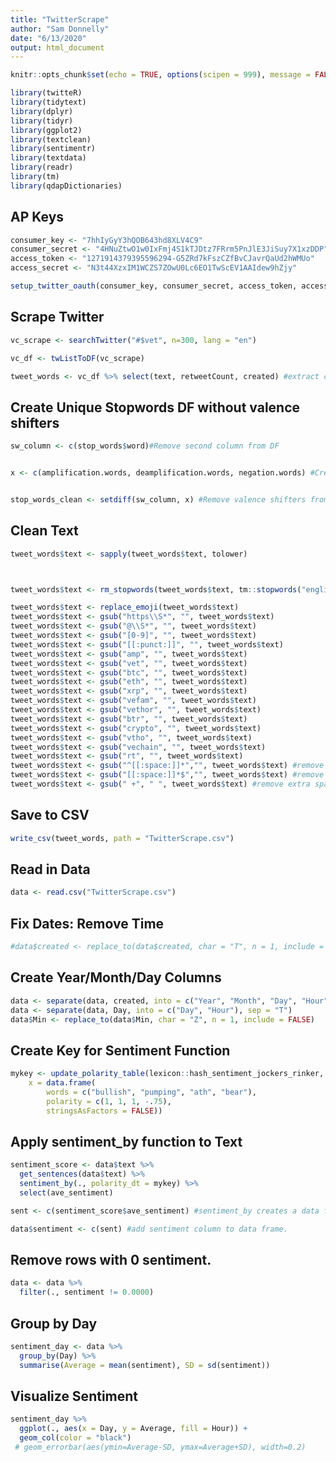 ---
title: "TwitterScrape"
author: "Sam Donnelly"
date: "6/13/2020"
output: html_document
---

```{r setup, include=FALSE}
knitr::opts_chunk$set(echo = TRUE, options(scipen = 999), message = FALSE, warning = FALSE)
```

```{r}
library(twitteR)
library(tidytext)
library(dplyr)
library(tidyr)
library(ggplot2)
library(textclean)
library(sentimentr)
library(textdata)
library(readr)
library(tm)
library(qdapDictionaries)
```

## AP Keys
```{r}
consumer_key <- "7hhIyGyY3hQOB643hd8XLV4C9"
consumer_secret <- "4HNuZtwO1w0IxFmj4S1kTJDtz7FRrm5PnJlE3JiSuy7X1xzDDP"
access_token <- "1271914379395596294-G5ZRd7kFszCZfBvCJavrQaUd2hWMUo"
access_secret <- "N3t44XzxIM1WCZS7ZOwU0Lc6EO1TwScEV1AAIdew9hZjy"

setup_twitter_oauth(consumer_key, consumer_secret, access_token, access_secret)
```

## Scrape Twitter
```{r}
vc_scrape <- searchTwitter("#$vet", n=300, lang = "en")

vc_df <- twListToDF(vc_scrape)

tweet_words <- vc_df %>% select(text, retweetCount, created) #extract columns of interest
```

## Create Unique Stopwords DF without valence shifters
```{r}
sw_column <- c(stop_words$word)#Remove second column from DF


x <- c(amplification.words, deamplification.words, negation.words) #Create vector of valence shifters


stop_words_clean <- setdiff(sw_column, x) #Remove valence shifters from stop words vector.

```

## Clean Text
```{r}
tweet_words$text <- sapply(tweet_words$text, tolower)



tweet_words$text <- rm_stopwords(tweet_words$text, tm::stopwords("english"))

tweet_words$text <- replace_emoji(tweet_words$text)
tweet_words$text <- gsub("https\\S*", "", tweet_words$text)
tweet_words$text <- gsub("@\\S*", "", tweet_words$text)
tweet_words$text <- gsub("[0-9]", "", tweet_words$text)
tweet_words$text <- gsub("[[:punct:]]", "", tweet_words$text)
tweet_words$text <- gsub("amp", "", tweet_words$text)
tweet_words$text <- gsub("vet", "", tweet_words$text)
tweet_words$text <- gsub("btc", "", tweet_words$text)
tweet_words$text <- gsub("eth", "", tweet_words$text)
tweet_words$text <- gsub("xrp", "", tweet_words$text)
tweet_words$text <- gsub("vefam", "", tweet_words$text)
tweet_words$text <- gsub("vethor", "", tweet_words$text)
tweet_words$text <- gsub("btr", "", tweet_words$text)
tweet_words$text <- gsub("crypto", "", tweet_words$text)
tweet_words$text <- gsub("vtho", "", tweet_words$text)
tweet_words$text <- gsub("vechain", "", tweet_words$text)
tweet_words$text <- gsub("rt", "", tweet_words$text)
tweet_words$text <- gsub("^[[:space:]]*","", tweet_words$text) #remove leading spaces
tweet_words$text <- gsub("[[:space:]]*$","", tweet_words$text) #remove trailing spaces
tweet_words$text <- gsub(" +", " ", tweet_words$text) #remove extra spaces

```

## Save to CSV
```{r}
write_csv(tweet_words, path = "TwitterScrape.csv")
```

## Read in Data
```{r}
data <- read.csv("TwitterScrape.csv")  
```

## Fix Dates: Remove Time
```{r}
#data$created <- replace_to(data$created, char = "T", n = 1, include = FALSE) 
```

## Create Year/Month/Day Columns
```{r}
data <- separate(data, created, into = c("Year", "Month", "Day", "Hour", "Min"))
data <- separate(data, Day, into = c("Day", "Hour"), sep = "T")
data$Min <- replace_to(data$Min, char = "Z", n = 1, include = FALSE)
```

## Create Key for Sentiment Function
```{r}
mykey <- update_polarity_table(lexicon::hash_sentiment_jockers_rinker,
    x = data.frame(
        words = c("bullish", "pumping", "ath", "bear"),
        polarity = c(1, 1, 1, -.75),
        stringsAsFactors = FALSE))
```

## Apply sentiment_by function to Text 
```{r}
sentiment_score <- data$text %>%
  get_sentences(data$text) %>%
  sentiment_by(., polarity_dt = mykey) %>%
  select(ave_sentiment)

sent <- c(sentiment_score$ave_sentiment) #sentiment_by creates a data frame, this extracts the score from that data frame into a vector to be added to the data frame "data".

data$sentiment <- c(sent) #add sentiment column to data frame.
```

## Remove rows with 0 sentiment.
```{r}
data <- data %>%
  filter(., sentiment != 0.0000)
```

## Group by Day
```{r}
sentiment_day <- data %>%
  group_by(Day) %>%
  summarise(Average = mean(sentiment), SD = sd(sentiment))
```

## Visualize Sentiment
```{r}
sentiment_day %>%
  ggplot(., aes(x = Day, y = Average, fill = Hour)) +
  geom_col(color = "black")
 # geom_errorbar(aes(ymin=Average-SD, ymax=Average+SD), width=0.2)
```

